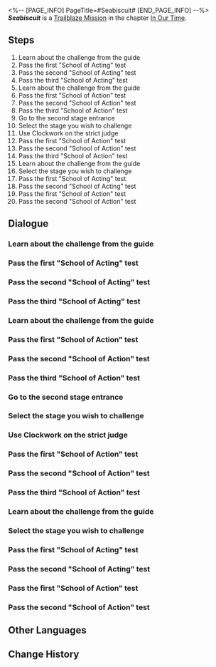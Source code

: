 <%-- [PAGE_INFO]
PageTitle=#Seabiscuit#
[END_PAGE_INFO] --%>
{{Stub|Dialogue.}}
{{Mission Infobox
|id            = 1032702
|title         = 
|image         = <!--Mission Seabiscuit.png-->
|type          = Trailblaze
|event_name    = 
|chapter       = In Our Time
|requirements  = [[Trailblaze Mission]] ''[[Seabiscuit]]'' completed
|summary       = <!--official mission summary from Fate's Atlas-->
|characters    = Trailblazer
|startLocation = [[Penacony]] - [[SoulGlad™ Scorchsand Audition Venue]]
|world         = Penacony
|area          = SoulGlad™ Scorchsand Audition Venue
|prev          = 
|next          = Beauty and Destruction
|rewards       = Trailblaze EXP*800; Stellar Jade*100; Lost Crystal*12; Clock Credits*400; "A Star Is Born"*1 { text = "A Star Is Born" }; "An Actor Prepares"*1 { text = "An Actor Prepares" }; Credit*160,000
}}
'''''Seabiscuit''''' is a [[Trailblaze Mission]] in the chapter [[In Our Time]].

==Steps==
# Learn about the challenge from the guide
# Pass the first "School of Acting" test
# Pass the second "School of Acting" test
# Pass the third "School of Acting" test
# Learn about the challenge from the guide
# Pass the first "School of Action" test
# Pass the second "School of Action" test
# Pass the third "School of Action" test
# Go to the second stage entrance
# Select the stage you wish to challenge
# Use Clockwork on the strict judge
# Pass the first "School of Action" test
# Pass the second "School of Action" test
# Pass the third "School of Action" test
# Learn about the challenge from the guide
# Select the stage you wish to challenge
# Pass the first "School of Acting" test
# Pass the second "School of Acting" test
# Pass the first "School of Action" test
# Pass the second "School of Action" test

<!--
==Gameplay Notes==

--><!--
==Trial Character==

-->
==Dialogue==
{{Stub Dialogue}}
===Learn about the challenge from the guide===
{{Mission Description|type=trailblaze|location=SoulGlad™ Scorchsand Audition Venue|The first choice! You and Firefly arrive at the Dreamplay Fantasia: Acting Challenge arena. According to the guide's instructions, your "acting" skills will be tested here...<br />What are acting skills exactly? You have no idea. For you, sincerity has always been the ultimate instrument.}}
{{Dialogue Start}}
:{{tx}}
{{Dialogue End}}

===Pass the first "School of Acting" test===
{{Dialogue Start}}
:{{tx}}
{{Dialogue End}}

===Pass the second "School of Acting" test===
{{Dialogue Start}}
:{{tx}}
{{Dialogue End}}

===Pass the third "School of Acting" test===
{{Dialogue Start}}
:{{tx}}
{{Dialogue End}}

===Learn about the challenge from the guide===
{{Mission Description|type=trailblaze|location=SoulGlad™ Scorchsand Audition Venue|update|The first choice! Firefly and you arrive at the stage for Dreamplay Fantasia: Action Challenge. According to the guide, you'll face the trial of "action" here...<br />You can't possibly be more familiar with "action" &mdash; However, in a world where no one can jump, can you really perform real "action"?}}
{{Dialogue Start}}
:{{tx}}
{{Dialogue End}}

===Pass the first "School of Action" test===
{{Dialogue Start}}
:{{tx}}
{{Dialogue End}}

===Pass the second "School of Action" test===
{{Dialogue Start}}
:{{tx}}
{{Dialogue End}}

===Pass the third "School of Action" test===
{{Dialogue Start}}
:{{tx}}
{{Dialogue End}}

===Go to the second stage entrance===
{{Dialogue Start}}
:{{tx}}
{{Dialogue End}}

===Select the stage you wish to challenge===
{{Dialogue Start}}
:{{tx}}
{{Dialogue End}}

===Use Clockwork on the strict judge===
{{Mission Description|type=trailblaze|location=SoulGlad™ Scorchsand Audition Venue|update|The first choice! You and Firefly arrive at the Dreamplay Fantasia: Acting Challenge arena. According to the guide's instructions, your "acting" skills will be tested here...<br />What are acting skills exactly? You have no idea. For you, sincerity has always been the ultimate instrument.}}
{{Dialogue Start}}
:{{tx}}
{{Dialogue End}}

===Pass the first "School of Action" test===
{{Dialogue Start}}
:{{tx}}
{{Dialogue End}}

===Pass the second "School of Action" test===
{{Dialogue Start}}
:{{tx}}
{{Dialogue End}}

===Pass the third "School of Action" test===
{{Dialogue Start}}
:{{tx}}
{{Dialogue End}}

===Learn about the challenge from the guide===
{{Dialogue Start}}
:{{tx}}
{{Dialogue End}}

===Select the stage you wish to challenge===
{{Dialogue Start}}
:{{tx}}
{{Dialogue End}}

===Pass the first "School of Acting" test===
{{Dialogue Start}}
:{{tx}}
{{Dialogue End}}

===Pass the second "School of Acting" test===
{{Dialogue Start}}
:{{tx}}
{{Dialogue End}}

===Pass the first "School of Action" test===
{{Mission Description|type=trailblaze|location=<!--to be added-->|update|The first choice! Firefly and you arrive at the stage for Dreamplay Fantasia: Action Challenge. According to the guide, you'll face the trial of "action" here...<br />You can't possibly be more familiar with "action" &mdash; However, in a world where no one can jump, can you really perform real "action"?}}
{{Dialogue Start}}
:{{tx}}
{{Dialogue End}}

===Pass the second "School of Action" test===
{{Dialogue Start}}
:{{tx}}
{{Dialogue End}}

==Other Languages==
{{Other Languages
|en   = Seabiscuit
|zhs  = 奔腾年代
|zht  = 奔騰年代
|ja   = 奔走する時代
|ko   = 씨비스킷
|es   = La era del tumulto
|fr   = L'ère du tumulte
|ru   = Фаворит
|th   = ยุคพุ่งทะยาน
|vi   = Thời Đại Đầy Hứa Hẹn
|de   = Mit dem Willen zum Erfolg
|id   = Era Melaju Cepat
|pt   = A Era do Tumulto
}}

==Change History==
{{Change History|2.2}}
